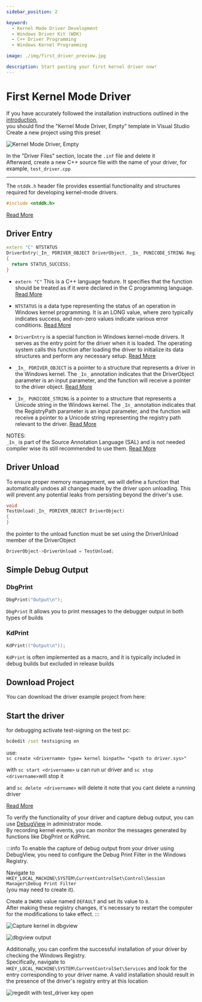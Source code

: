 ```yaml
---
sidebar_position: 2

keyword:
  - Kernel Mode Driver Development
  - Windows Driver Kit (WDK)
  - C++ Driver Programming
  - Windows Kernel Programming

image: ./img/first_driver_preview.jpg

description: Start pasting your first kernel driver now!
---
```


# First Kernel Mode Driver

If you have accurately followed the installation instructions outlined in the [introduction](./index.md),  
you should find the "Kernel Mode Driver, Empty" template in Visual Studio  
Create a new project using this preset

![Kernel Mode Driver, Empty](img/devenv_N2bwT42RVY.png)

In the "Driver Files" section, locate the `.inf` file and delete it  
Afterward, create a new C++ source file with the name of your driver, for example, `test_driver.cpp`

---

The `ntddk.h` header file provides essential functionality and structures required for developing kernel-mode drivers.

```cpp
#include <ntddk.h>
```

[Read More](https://learn.microsoft.com/en-us/windows-hardware/drivers/ddi/ntddk/)

## Driver Entry

```cpp
extern "C" NTSTATUS
DriverEntry(_In_ PDRIVER_OBJECT DriverObject, _In_ PUNICODE_STRING RegistryPath)
{
  return STATUS_SUCCESS;
}

```

- `extern "C"` This is a C++ language feature. It specifies that the function should be treated as if it were declared
in the C programming
language. [Read More](https://learn.microsoft.com/en-us/cpp/cpp/extern-cpp#extern-c-and-extern-c-function-declarations)

- `NTSTATUS` is a data type representing the status of an operation in Windows kernel programming. It is an LONG value,
where zero typically indicates success, and non-zero values indicate various error
conditions. [Read More](https://learn.microsoft.com/en-us/windows-hardware/drivers/kernel/using-ntstatus-values)

- `DriverEntry` is a special function in Windows kernel-mode drivers. It serves as the entry point for the driver when
it is loaded. The operating system calls this function after loading the driver to initialize its data structures and
perform any necessary
setup. [Read More](https://learn.microsoft.com/en-us/windows-hardware/drivers/wdf/driverentry-for-kmdf-drivers)

- `_In_ PDRIVER_OBJECT` is a pointer to a structure that represents a driver in the Windows kernel. The `_In_`
annotation indicates that the DriverObject parameter is an input parameter, and the function will receive a pointer to
the driver
object. [Read More](https://learn.microsoft.com/en-us/windows-hardware/drivers/ddi/wdm/ns-wdm-_driver_object)

- `_In_ PUNICODE_STRING` is a pointer to a structure that represents a Unicode string in the Windows kernel. The `_In_`
annotation indicates that the RegistryPath parameter is an input parameter, and the function will receive a pointer to
a Unicode string representing the registry path relevant to the
driver. [Read More](https://learn.microsoft.com/en-us/windows/win32/api/ntdef/ns-ntdef-_unicode_string)

NOTES:  
`_In_` is part of the Source Annotation Language (SAL) and is not needed compiler wise its still recommended to use
them. [Read More](https://learn.microsoft.com/en-us/cpp/code-quality/understanding-sal)

## Driver Unload

To ensure proper memory management, we will define a function that automatically undoes all changes made by the driver
upon unloading. This will prevent any potential leaks from persisting beyond the driver's use.

```cpp
void
TestUnload(_In_ PDRIVER_OBJECT DriverObject)
{
}
```

the pointer to the unload function must be set using the DriverUnload member of the DriverObject

```cpp
DriverObject->DriverUnload = TestUnload;
```

## Simple Debug Output

### DbgPrint

```cpp
DbgPrint("Output\n");
```

`DbgPrint` It allows you to print messages to the debugger output in both types of builds

### KdPrint

```cpp
KdPrint(("Output\n"));
```

`KdPrint` is often implemented as a macro, and it is typically included in debug builds but excluded in release builds

## Download Project

You can download the driver example project from here:



<div className="w-full md:max-w-sm">
    <div className="flex flex-col gap-4">
        <Sample title="simpleWinDriver" platform="" demo="https://github.com/Arteiii/simpleWinDriver"
                buttonlabel="Template"
                source="https://github.com/new?template_name=simpleWinDriver&template_owner=Arteiii"></Sample>
    </div>
</div>

## Start the driver

for debugging activate test-signing on the test pc:

```cmd
bcdedit /set testsigning on
```

use:  
`sc create <drivername> type= kernel binpath= "<path to driver.sys>"`

with `sc start <drivername>` u can run ur driver and `sc stop <drivername>`will stop it

and `sc delete <drivername>` will delete it note that you cant delete a running driver

[Read More](https://learn.microsoft.com/de-de/windows-server/administration/windows-commands/sc-create)

To verify the functionality of your driver and capture debug output, you can
use [DebugView](https://learn.microsoft.com/en-us/sysinternals/downloads/debugview) in administrator mode.  
By recording kernel events, you can monitor the messages generated by functions like DbgPrint or KdPrint.

:::info
To enable the capture of debug output from your driver using DebugView, you need to configure the Debug Print Filter in
the Windows Registry.

Navigate to  
`HKEY_LOCAL_MACHINE\SYSTEM\CurrentControlSet\Control\Session Manager\Debug Print Filter`  
(you may need to create it).

Create a `DWORD` value named `DEFAULT` and set its value to `8`.  
After making these registry changes, it's necessary to restart the computer for the modifications to take effect.
:::

![Capture kernel in dbgview](img/vmware_NlskJg3WCa.png)

![dbgview output](img/vmware_hEfkK08g9P.png)

Additionally, you can confirm the successful installation of your driver by checking the Windows Registry.  
Specifically, navigate to `HKEY_LOCAL_MACHINE\SYSTEM\CurrentControlSet\Services` and look for the entry corresponding to
your driver name. A valid installation should result in the presence of the driver's registry entry at this location

![regedit with test_driver key open](img/vmware_W3sK98lXZu.png)
